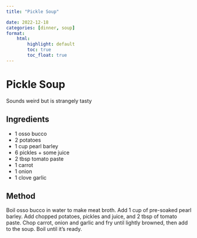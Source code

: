 ```yaml
---
title: "Pickle Soup"

date: 2022-12-18
categories: [dinner, soup]
format:
    html:
        highlight: default
        toc: true
        toc_float: true
---
```


# Pickle Soup

Sounds weird but is strangely tasty

## Ingredients

* 1 osso bucco
* 2 potatoes
* 1 cup pearl barley
* 6 pickles + some juice
* 2 tbsp tomato paste
* 1 carrot
* 1 onion
* 1 clove garlic


## Method

Boil osso bucco in water to make meat broth. Add 1 cup of pre-soaked pearl barley. Add chopped potatoes, pickles and juice, and 2 tbsp of tomato paste. Chop carrot, onion and garlic and fry until lightly browned, then add to the soup. Boil until it's ready.
